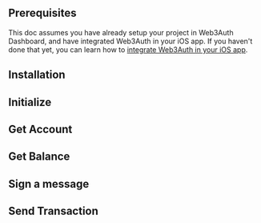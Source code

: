 
## Prerequisites

This doc assumes you have already setup your project in Web3Auth Dashboard, and have integrated Web3Auth in your iOS app. If you haven't done that yet, you can learn how to [integrate Web3Auth in your iOS app](/docs/sdk/mobile/pnp/ios/).

## Installation

<InstallationSnippet />

## Initialize

<InitialisationSnippet />

## Get Account

<GetAccountSnippet />

## Get Balance

<GetBalanceSnippet />

## Sign a message

<SignMessageSnippet />

## Send Transaction

<SendTransactionSnippet />

